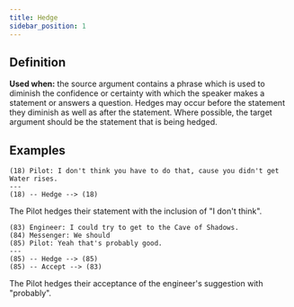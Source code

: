 ```yaml
---
title: Hedge
sidebar_position: 1
---
```


## Definition

**Used when:**  the source argument contains a phrase which is used to diminish the confidence or certainty with which the speaker makes a statement or answers a question.
Hedges may occur before the statement they diminish as well as after the statement.
Where possible, the target argument should be the statement that is being hedged.

## Examples

```
(18) Pilot: I don't think you have to do that, cause you didn't get Water rises.
---
(18) -- Hedge --> (18)
```
The Pilot hedges their statement with the inclusion of "I don't think".

```
(83) Engineer: I could try to get to the Cave of Shadows.
(84) Messenger: We should
(85) Pilot: Yeah that's probably good.
---
(85) -- Hedge --> (85)
(85) -- Accept --> (83)
```
The Pilot hedges their acceptance of the engineer's suggestion with "probably".
